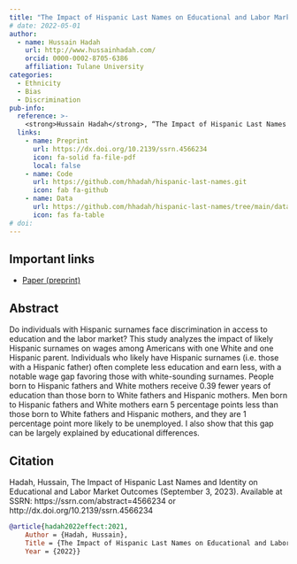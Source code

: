 ```yaml
---
title: "The Impact of Hispanic Last Names on Educational and Labor Market Outcomes"
# date: 2022-05-01
author:
  - name: Hussain Hadah
    url: http://www.hussainhadah.com/
    orcid: 0000-0002-8705-6386
    affiliation: Tulane University
categories: 
  - Ethnicity
  - Bias
  - Discrimination
pub-info:
  reference: >-
    <strong>Hussain Hadah</strong>, “The Impact of Hispanic Last Names on Educational and Labor Market Outcomes,” <em>forthcoming Journal of Economics, Race, and Policy</em>
  links:
    - name: Preprint
      url: https://dx.doi.org/10.2139/ssrn.4566234
      icon: fa-solid fa-file-pdf
      local: false
    - name: Code
      url: https://github.com/hhadah/hispanic-last-names.git
      icon: fab fa-github
    - name: Data
      url: https://github.com/hhadah/hispanic-last-names/tree/main/data
      icon: fas fa-table
# doi: 
---
```



## Important links

- [Paper (preprint)](https://dx.doi.org/10.2139/ssrn.4566234)

## Abstract

Do individuals with Hispanic surnames face discrimination in access to education and the labor market? This study analyzes the impact of likely Hispanic surnames on wages among Americans with one White and one Hispanic parent. Individuals who likely have Hispanic surnames (i.e. those with a Hispanic father) often complete less education and earn less, with a notable wage gap favoring those with white-sounding surnames. People born to Hispanic fathers and White mothers receive 0.39 fewer years of education than those born to White fathers and Hispanic mothers. Men born to Hispanic fathers and White mothers earn 5 percentage points less than those born to White fathers and Hispanic mothers, and they are 1 percentage point more likely to be unemployed. I also show that this gap can be largely explained by educational differences.

## Citation

Hadah, Hussain, The Impact of Hispanic Last Names and Identity on Educational and Labor Market Outcomes (September 3, 2023). Available at SSRN: https://ssrn.com/abstract=4566234 or http://dx.doi.org/10.2139/ssrn.4566234

```bibtex
@article{hadah2022effect:2021,
    Author = {Hadah, Hussain},
    Title = {The Impact of Hispanic Last Names on Educational and Labor Market Outcomes},
    Year = {2022}}
```